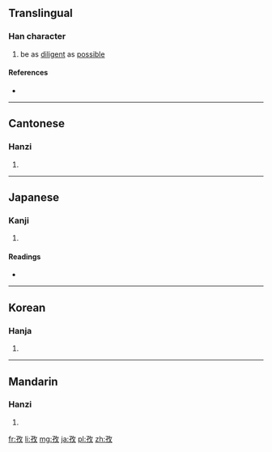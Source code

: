 ==Translingual==

===Han character===
{{Han char|rn=39|rad=子|as=04|sn=7|four=1844<sub>0</sub>|canj=弓木人大 (NDOK)|ids=⿰[[子]][[攵]]}}

# be as [[diligent]] as [[possible]]

====References====
* {{Han ref|kx=0278.100|dkj=06951|dj=0546.030|hdz=21012.020|uh=5B5C|ud=23388|bh=A7B6|bd=42934}}

----

==Cantonese==

===Hanzi===
{{yue-hanzi|jyut=[[zi1]]|y=ji1}}

# {{defn|lang=yue|sort=子04}}

----

==Japanese==

===Kanji===
{{ja-kanji|grade=|rs=子04}}

# {{defn|lang=ja|sort=子04}}

====Readings====
* {{ja-readings|on=[[し]] (shi)|kun=[[つとめる]] (tsutomeru)}}

----

==Korean==

===Hanja===
{{ko-hanja|hangeul=자|rv=ja|mr=cha}}

# {{defn|lang=ko|sort=子04}}

----

==Mandarin==

===Hanzi===
{{cmn-hanzi|pin=[[zī]] ([[zi1]]), [[xùn]] ([[xun4]])|wg=tzu<sup>1</sup>, hsün<sup>4</sup>}}

# {{defn|lang=cmn|sort=子04}}

[[fr:孜]]
[[li:孜]]
[[mg:孜]]
[[ja:孜]]
[[pl:孜]]
[[zh:孜]]